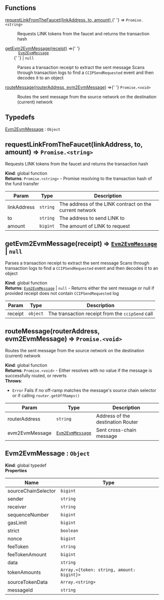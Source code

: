 ## Functions

<dl>
  <dt>
    <a href="#requestLinkFromTheFaucet">
      requestLinkFromTheFaucet(linkAddress, to, amount)
    </a>{' '}
    ⇒ <code>Promise.&lt;string&gt;</code>
  </dt>
  <dd>
    <p>Requests LINK tokens from the faucet and returns the transaction hash</p>
  </dd>
  <dt>
    <a href="#getEvm2EvmMessage">getEvm2EvmMessage(receipt)</a> ⇒{' '}
    <code>
      <a href="#Evm2EvmMessage">Evm2EvmMessage</a>
    </code>{' '}
    | <code>null</code>
  </dt>
  <dd>
    <p>
      Parses a transaction receipt to extract the sent message Scans through
      transaction logs to find a <code>CCIPSendRequested</code> event and then
      decodes it to an object
    </p>
  </dd>
  <dt>
    <a href="#routeMessage">routeMessage(routerAddress, evm2EvmMessage)</a> ⇒{' '}
    <code>Promise.&lt;void&gt;</code>
  </dt>
  <dd>
    <p>
      Routes the sent message from the source network on the destination
      (current) network
    </p>
  </dd>
</dl>

## Typedefs

<dl>
  <dt>
    <a href="#Evm2EvmMessage">Evm2EvmMessage</a> : <code>Object</code>
  </dt>
  <dd></dd>
</dl>

<a name="requestLinkFromTheFaucet"></a>

## requestLinkFromTheFaucet(linkAddress, to, amount) ⇒ <code>Promise.&lt;string&gt;</code>

Requests LINK tokens from the faucet and returns the transaction hash

**Kind**: global function  
**Returns**: <code>Promise.&lt;string&gt;</code> - Promise resolving to the
transaction hash of the fund transfer

| Param       | Type                | Description                                             |
| ----------- | ------------------- | ------------------------------------------------------- |
| linkAddress | <code>string</code> | The address of the LINK contract on the current network |
| to          | <code>string</code> | The address to send LINK to                             |
| amount      | <code>bigint</code> | The amount of LINK to request                           |

<a name="getEvm2EvmMessage"></a>

## getEvm2EvmMessage(receipt) ⇒ [<code>Evm2EvmMessage</code>](#Evm2EvmMessage) \| <code>null</code>

Parses a transaction receipt to extract the sent message Scans through
transaction logs to find a `CCIPSendRequested` event and then decodes it to an
object

**Kind**: global function  
**Returns**: [<code>Evm2EvmMessage</code>](#Evm2EvmMessage) \|
<code>null</code> - Returns either the sent message or null if provided receipt
does not contain `CCIPSendRequested` log

| Param   | Type                | Description                                      |
| ------- | ------------------- | ------------------------------------------------ |
| receipt | <code>object</code> | The transaction receipt from the `ccipSend` call |

<a name="routeMessage"></a>

## routeMessage(routerAddress, evm2EvmMessage) ⇒ <code>Promise.&lt;void&gt;</code>

Routes the sent message from the source network on the destination (current)
network

**Kind**: global function  
**Returns**: <code>Promise.&lt;void&gt;</code> - Either resolves with no value
if the message is successfully routed, or reverts  
**Throws**:

- <code>Error</code> Fails if no off-ramp matches the message's source chain
  selector or if calling `router.getOffRamps()`

| Param          | Type                                           | Description                       |
| -------------- | ---------------------------------------------- | --------------------------------- |
| routerAddress  | <code>string</code>                            | Address of the destination Router |
| evm2EvmMessage | [<code>Evm2EvmMessage</code>](#Evm2EvmMessage) | Sent cross-chain message          |

<a name="Evm2EvmMessage"></a>

## Evm2EvmMessage : <code>Object</code>

**Kind**: global typedef  
**Properties**

| Name                | Type                                                        |
| ------------------- | ----------------------------------------------------------- |
| sourceChainSelector | <code>bigint</code>                                         |
| sender              | <code>string</code>                                         |
| receiver            | <code>string</code>                                         |
| sequenceNumber      | <code>bigint</code>                                         |
| gasLimit            | <code>bigint</code>                                         |
| strict              | <code>boolean</code>                                        |
| nonce               | <code>bigint</code>                                         |
| feeToken            | <code>string</code>                                         |
| feeTokenAmount      | <code>bigint</code>                                         |
| data                | <code>string</code>                                         |
| tokenAmounts        | <code>Array.&lt;\{token: string, amount: bigint}&gt;</code> |
| sourceTokenData     | <code>Array.&lt;string&gt;</code>                           |
| messageId           | <code>string</code>                                         |
